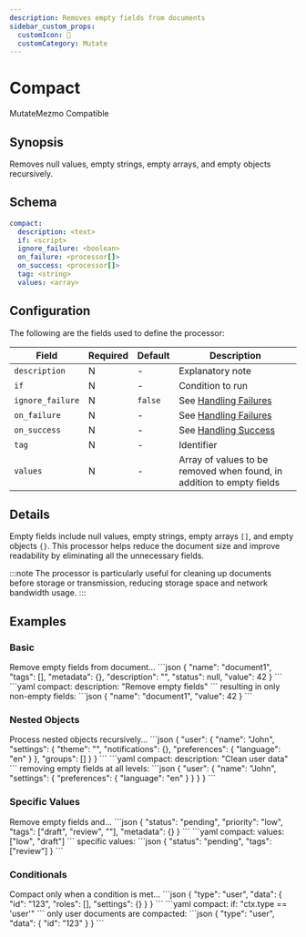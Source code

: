 ```yaml
---
description: Removes empty fields from documents
sidebar_custom_props: 
  customIcon: 🎯
  customCategory: Mutate
---
```


# Compact

<span className="theme-doc-version-badge badge badge--primary">Mutate</span><span className="theme-doc-version-badge badge badge--secondary">Mezmo Compatible</span>

## Synopsis

Removes null values, empty strings, empty arrays, and empty objects recursively.

## Schema

```yaml
compact:
  description: <text>
  if: <script>
  ignore_failure: <boolean>
  on_failure: <processor[]>
  on_success: <processor[]>
  tag: <string>
  values: <array>
```

## Configuration

The following are the fields used to define the processor:

|Field|Required|Default|Description|
|---|---|---|---|
|`description`|N|-|Explanatory note|
|`if`|N|-|Condition to run|
|`ignore_failure`|N|`false`|See [Handling Failures](../handling-failures.mdx)|
|`on_failure`|N|-|See [Handling Failures](../handling-failures.mdx)|
|`on_success`|N|-|See [Handling Success](../handling-success.mdx)|
|`tag`|N|-|Identifier|
|`values`|N|-|Array of values to be removed when found, in addition to empty fields|

## Details

Empty fields include null values, empty strings, empty arrays `[]`, and empty objects `{}`. This processor helps reduce the document size and improve readability by eliminating all the unnecessary fields.

:::note
The processor is particularly useful for cleaning up documents before storage or transmission, reducing storage space and network bandwidth usage.
:::

## Examples

### Basic

<ExampleGrid>
  <CommentCol>
    Remove empty fields from document...
  </CommentCol>
  <CodeCol>
    ```json
    {
      "name": "document1",
      "tags": [],
      "metadata": {},
      "description": "",
      "status": null,
      "value": 42
    }
    ```
    ```yaml
    compact:
      description: "Remove empty fields"
    ```
  </CodeCol>
  <CommentCol>
    resulting in only non-empty fields:
  </CommentCol>
  <CodeCol>
    ```json
    {
      "name": "document1",
      "value": 42
    }
    ```
  </CodeCol>
</ExampleGrid>

### Nested Objects

<ExampleGrid>
  <CommentCol>
    Process nested objects recursively...
  </CommentCol>
  <CodeCol>
    ```json
    {
      "user": {
        "name": "John",
        "settings": {
          "theme": "",
          "notifications": {},
          "preferences": {
            "language": "en"
          }
        },
        "groups": []
      }
    }
    ```
    ```yaml
    compact:
      description: "Clean user data"
    ```
  </CodeCol>
  <CommentCol>
    removing empty fields at all levels:
  </CommentCol>
  <CodeCol>
    ```json
    {
      "user": {
        "name": "John",
        "settings": {
          "preferences": {
            "language": "en"
          }
        }
      }
    }
    ```
  </CodeCol>
</ExampleGrid>

### Specific Values

<ExampleGrid>
  <CommentCol>
    Remove empty fields and...
  </CommentCol>
  <CodeCol>
    ```json
    {
      "status": "pending",
      "priority": "low",
      "tags": ["draft", "review", ""],
      "metadata": {}
    }
    ```
    ```yaml
    compact:
      values: ["low", "draft"]
    ```
  </CodeCol>
  <CommentCol>
     specific values:
  </CommentCol>
  <CodeCol>
    ```json
    {
      "status": "pending",
      "tags": ["review"]
    }
    ```
  </CodeCol>
</ExampleGrid>

### Conditionals

<ExampleGrid>
  <CommentCol>
    Compact only when a condition is met...
  </CommentCol>
  <CodeCol>
    ```json
    {
      "type": "user",
      "data": {
        "id": "123",
        "roles": [],
        "settings": {}
      }
    }
    ```
    ```yaml
    compact:
      if: "ctx.type == 'user'"
    ```
  </CodeCol>
  <CommentCol>
    only user documents are compacted:
  </CommentCol>
  <CodeCol>
    ```json
    {
      "type": "user",
      "data": {
        "id": "123"
      }
    }
    ```
  </CodeCol>
</ExampleGrid>
